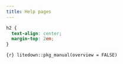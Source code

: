 ```yaml
---
title: Help pages
---
```


```css
h2 {
  text-align: center;
  margin-top: 2em;
}
```

`{r} litedown::pkg_manual(overview = FALSE)`
